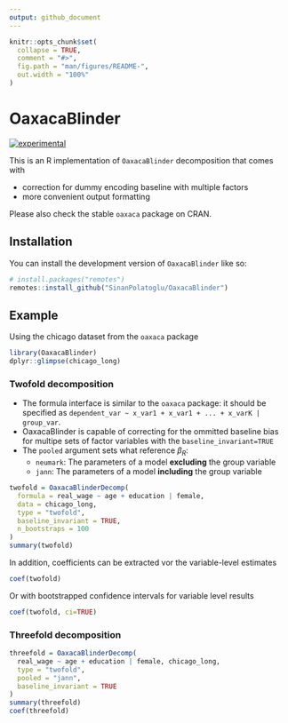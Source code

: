 ```yaml
---
output: github_document
---
```


<!-- README.md is generated from README.Rmd. Please edit that file -->

```r
knitr::opts_chunk$set(
  collapse = TRUE,
  comment = "#>",
  fig.path = "man/figures/README-",
  out.width = "100%"
)
```

# OaxacaBlinder

<!-- badges: start -->

[![experimental](http://badges.github.io/stability-badges/dist/experimental.svg)](http://github.com/badges/stability-badges)

<!-- badges: end -->

This is an R implementation of `OaxacaBlinder` decomposition that comes with

- correction for dummy encoding baseline with multiple factors
- more convenient output formatting

Please also check the stable `oaxaca` package on CRAN.

## Installation

You can install the development version of `OaxacaBlinder` like so:

``` r
# install.packages("remotes")
remotes::install_github("SinanPolatoglu/OaxacaBlinder")
```

## Example

Using the chicago dataset from the `oaxaca` package

```r
library(OaxacaBlinder)
dplyr::glimpse(chicago_long)
```


### Twofold decomposition

- The formula interface is similar to the `oaxaca` package: it should be specified as `dependent_var ~ x_var1 + x_var1 + ... + x_varK | group_var`.
- OaxacaBlinder is capable of correcting for the ommitted baseline bias for multipe sets of factor variables with the `baseline_invariant=TRUE`
- The `pooled` argument sets what reference $\beta_R$:
  - `neumark`: The parameters of a model **excluding** the group variable 
  - `jann`: The parameters of a model **including** the group variable 

```r
twofold = OaxacaBlinderDecomp(
  formula = real_wage ~ age + education | female, 
  data = chicago_long, 
  type = "twofold", 
  baseline_invariant = TRUE,
  n_bootstraps = 100
)
summary(twofold)
```

In addition, coefficients can be extracted vor the variable-level estimates

```r
coef(twofold)
```

Or with bootstrapped confidence intervals for variable level results

```r
coef(twofold, ci=TRUE)
```

### Threefold decomposition

```r
threefold = OaxacaBlinderDecomp(
  real_wage ~ age + education | female, chicago_long, 
  type = "twofold",
  pooled = "jann",
  baseline_invariant = TRUE
)
summary(threefold)
coef(threefold)
```
